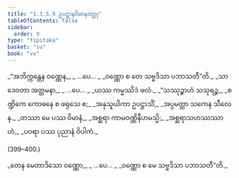 ```yaml
---
title: "1.3.5.9 ဥပဋ္ဌာနဝိမာနဝတ္ထု"
tableOfContents: false
sidebar:
  order: 9
type: "tipitaka"
basket: "su"
book: "vv"
---
```



<DynamicBreadcrumb />

<Division number="393–395" book="vv" e="ch" v="19" p="43">

<Paragraph number="409" type="verses" book="vv">
_“အဘိက္ကန္တေန ဝဏ္ဏေန,_  
_ …ပေ… _  
_ဝဏ္ဏော စ တေ သဗ္ဗဒိသာ ပဘာသတီ”တိ._  

</Paragraph>

</Division>
<Division number="396" book="vv" e="ch" v="19" p="44">

<Paragraph number="410" type="verses" book="vv">
_သာ ဒေဝတာ အတ္တမနာ,_  
_ …ပေ… _  
_ယဿ ကမ္မဿိဒံ ဖလံ._  

</Paragraph>

</Division>
<Division number="397" book="vv" e="ch" v="19" p="44">

<Paragraph number="411" type="verses" book="vv">
_“သဿုဉ္စာဟံ သသုရဉ္စ,_  
_စဏ္ဍိကေ ကောဓနေ စ ဖရုသေ စ;_  
_အနုသူယိကာ ဥပဋ္ဌာသိံ,_  
_အပ္ပမတ္တာ သကေန သီလေန._  

</Paragraph>

</Division>
<Division number="398" book="vv" e="ch" v="19" p="44">

<Paragraph number="412" type="verses" book="vv">
_တဿာ မေ ပဿ ဝိမာနံ,_  
_အစ္ဆရာ ကာမဝဏ္ဏိနီဟမသ္မိ;_  
_အစ္ဆရာသဟဿဿာဟံ,_  
_ပဝရာ ပဿ ပုညာနံ ဝိပါကံ._  


(399–400.)
</Paragraph>

<Paragraph number="413" type="verses" book="vv">
_တေန မေတာဒိသော ဝဏ္ဏော,_  
_ …ပေ… _  
_ဝဏ္ဏော စ မေ သဗ္ဗဒိသာ ပဘာသတီ”တိ._
</Paragraph>
</Division>